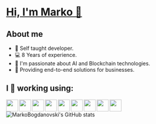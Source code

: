 # [Hi, I'm Marko  👋 ](https://www.markobogdanovski.site/ "Portfolio")
## About me
* 📖  Self taught developer.
* 💻  8 Years of experience.
* 🤖  I'm passionate about AI and Blockchain technologies.
* 💼  Providing end-to-end solutions for businesses.

## I 💚  working using:

<img align="left" width="32px" src="https://raw.githubusercontent.com/markobogdanosvki/markobogdanosvki/main/icons/babel.svg"/>
<img align="left" width="32px" src="https://raw.githubusercontent.com/markobogdanosvki/markobogdanosvki/main/icons/css3.svg"/>
<img align="left" width="32px" src="https://raw.githubusercontent.com/markobogdanosvki/markobogdanosvki/main/icons/html5.svg"/>
<img align="left" width="32px" src="https://raw.githubusercontent.com/markobogdanosvki/markobogdanosvki/main/icons/javascript.svg"/>
<img align="left" width="32px" src="https://raw.githubusercontent.com/markobogdanosvki/markobogdanosvki/main/icons/jquery.svg"/>
<img align="left" width="32px" src="https://raw.githubusercontent.com/markobogdanosvki/markobogdanosvki/main/icons/mysql.svg"/>
<img align="left" width="32px" src="https://raw.githubusercontent.com/markobogdanosvki/markobogdanosvki/main/icons/php.svg"/>
<img align="left" width="32px" src="https://raw.githubusercontent.com/markobogdanosvki/markobogdanosvki/main/icons/react.svg"/>
<img align="left" width="32px" src="https://raw.githubusercontent.com/markobogdanosvki/markobogdanosvki/main/icons/redux.svg"/>

![MarkoBogdanovski's GitHub stats](https://github-readme-stats.vercel.app/api?username=anuraghazra&show_icons=true&theme=transparent)
